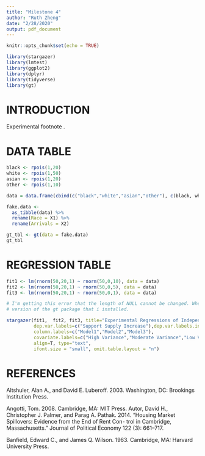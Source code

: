 ```yaml
---
title: "Milestone 4"
author: "Ruth Zheng"
date: "2/28/2020"
output: pdf_document
---
```


```r
knitr::opts_chunk$set(echo = TRUE)
```

```r

library(stargazer)
library(lmtest)
library(ggplot2)
library(dplyr)
library(tidyverse)
library(gt)
```

# INTRODUCTION

Experimental footnote \footnote{This is an experimental footnote}. 

# DATA TABLE

```r

black <- rpois(1,20)
white <- rpois(1,50)
asian <- rpois(1,20)
other <- rpois(1,10)

data = data.frame(cbind(c("black","white","asian","other"), c(black, white, asian, other)))

fake.data <- 
  as_tibble(data) %>%
  rename(Race = X1) %>%
  rename(Arrivals = X2)

gt_tbl <- gt(data = fake.data) 
gt_tbl

```

# REGRESSION TABLE

```r

fit1 <- lm(rnorm(50,20,1) ~ rnorm(50,0,10), data = data)
fit2 <- lm(rnorm(50,20,1) ~ rnorm(50,0,5), data = data)
fit3 <- lm(rnorm(50,20,1) ~ rnorm(50,0,1), data = data)

# I'm getting this error that the length of NULL cannot be changed. When I looked up what this means, it seems to be an issue with the 
# version of the gt package that i installed. 

stargazer(fit1,  fit2, fit3, title="Experimental Regressions of Independent Normals",
          dep.var.labels=c("Support Supply Increase"),dep.var.labels.include = F, dep.var.caption = "",
          column.labels=c("Model1","Model2","Model3"),
          covariate.labels=c("High Variance","Moderate Variance","Low Variance"),
          align=T, type="text",
          ifont.size = "small", omit.table.layout = "n")

```


# REFERENCES

Altshuler, Alan A., and David E. Luberoff. 2003. \textit{Mega-Projects: The Changing Politics of Urban Public Investment.} Washington, DC: Brookings Institution Press.

Angotti, Tom. 2008. \textit{New York For Sale: Community Planning Con- fronts Global Real Estate.} Cambridge, MA: MIT Press.
Autor, David H., Christopher J. Palmer, and Parag A. Pathak. 2014. “Housing Market Spillovers: Evidence from the End of Rent Con- trol in Cambridge, Massachusetts.” Journal of Political Economy 122 (3): 661–717.

Banfield, Edward C., and James Q. Wilson. 1963. \textit{City Politics.} Cambridge, MA: Harvard University Press.